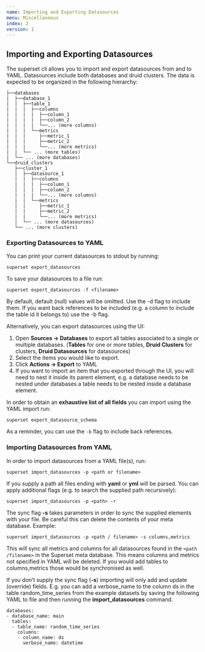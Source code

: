 ```yaml
---
name: Importing and Exporting Datasources
menu: Miscellaneous
index: 2
version: 1
---
```


Importing and Exporting Datasources
-------------

The superset cli allows you to import and export datasources from and to YAML. Datasources include both databases and druid clusters. The data is expected to be organized in the following hierarchy:

```
├──databases
|  ├──database_1
|  |  ├──table_1
|  |  |  ├──columns
|  |  |  |  ├──column_1
|  |  |  |  ├──column_2
|  |  |  |  └──... (more columns)
|  |  |  └──metrics
|  |  |     ├──metric_1
|  |  |     ├──metric_2
|  |  |     └──... (more metrics)
|  |  └── ... (more tables)
|  └── ... (more databases)
└──druid_clusters
   ├──cluster_1
   |  ├──datasource_1
   |  |  ├──columns
   |  |  |  ├──column_1
   |  |  |  ├──column_2
   |  |  |  └──... (more columns)
   |  |  └──metrics
   |  |     ├──metric_1
   |  |     ├──metric_2
   |  |     └──... (more metrics)
   |  └── ... (more datasources)
   └── ... (more clusters)
```

### Exporting Datasources to YAML

You can print your current datasources to stdout by running:

```
superset export_datasources
```

To save your datasources to a file run:

```
superset export_datasources -f <filename>
```

By default, default (null) values will be omitted. Use the -d flag to include them. If you want back references to be included (e.g. a column to include the table id it belongs to) use the -b flag.

Alternatively, you can export datasources using the UI:

1. Open **Sources -> Databases** to export all tables associated to a single or multiple databases. (**Tables** for one or more tables, **Druid Clusters** for clusters, **Druid Datasources** for datasources)
2. Select the items you would like to export.
3. Click **Actions -> Export** to YAML
4. If you want to import an item that you exported through the UI, you will need to nest it inside its parent element, e.g. a database needs to be nested under databases a table needs to be nested inside a database element.

In order to obtain an **exhaustive list of all fields** you can import using the YAML import run:

```
superset export_datasource_schema
```

As a reminder, you can use the `-b` flag to include back references.

### Importing Datasources from YAML

In order to import datasources from a YAML file(s), run:

```
superset import_datasources -p <path or filename>
```

If you supply a path all files ending with **yaml** or **yml** will be parsed. You can apply additional flags (e.g. to search the supplied path recursively):

```
superset import_datasources -p <path> -r
```

The sync flag **-s** takes parameters in order to sync the supplied elements with your file. Be careful this can delete the contents of your meta database. Example:

```
superset import_datasources -p <path / filename> -s columns,metrics
```

This will sync all metrics and columns for all datasources found in the `<path /filename>` in the Superset meta database. This means columns and metrics not specified in YAML will be deleted. If you would add tables to columns,metrics those would be synchronised as well.

If you don’t supply the sync flag (**-s**) importing will only add and update (override) fields. E.g. you can add a verbose_name to the column ds in the table random_time_series from the example datasets by saving the following YAML to file and then running the **import_datasources** command.

```
databases:
- database_name: main
  tables:
  - table_name: random_time_series
    columns:
    - column_name: ds
      verbose_name: datetime
```